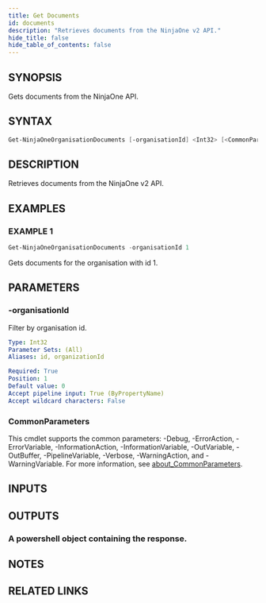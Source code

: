 ```yaml
---
title: Get Documents
id: documents
description: "Retrieves documents from the NinjaOne v2 API."
hide_title: false
hide_table_of_contents: false
---
```


## SYNOPSIS

Gets documents from the NinjaOne API.

## SYNTAX

```powershell
Get-NinjaOneOrganisationDocuments [-organisationId] <Int32> [<CommonParameters>]
```

## DESCRIPTION

Retrieves documents from the NinjaOne v2 API.

## EXAMPLES

### EXAMPLE 1

```powershell
Get-NinjaOneOrganisationDocuments -organisationId 1
```

Gets documents for the organisation with id 1.

## PARAMETERS

### -organisationId

Filter by organisation id.

```yaml
Type: Int32
Parameter Sets: (All)
Aliases: id, organizationId

Required: True
Position: 1
Default value: 0
Accept pipeline input: True (ByPropertyName)
Accept wildcard characters: False
```

### CommonParameters

This cmdlet supports the common parameters: -Debug, -ErrorAction, -ErrorVariable, -InformationAction, -InformationVariable, -OutVariable, -OutBuffer, -PipelineVariable, -Verbose, -WarningAction, and -WarningVariable. For more information, see [about_CommonParameters](http://go.microsoft.com/fwlink/?LinkID=113216).

## INPUTS

## OUTPUTS

### A powershell object containing the response.

## NOTES

## RELATED LINKS
